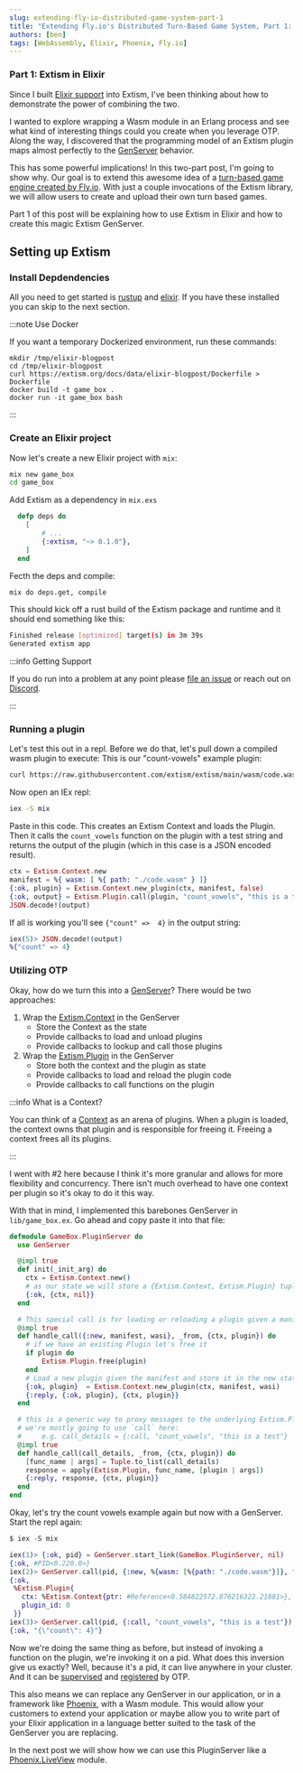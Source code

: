 ```yaml
---
slug: extending-fly-io-distributed-game-system-part-1
title: "Extending Fly.io's Distributed Turn-Based Game System, Part 1: Extism in Elixir"
authors: [ben]
tags: [WebAssembly, Elixir, Phoenix, Fly.io]
---
```


### Part 1: Extism in Elixir

Since I built [Elixir support](/docs/integrate-into-your-codebase/elixir-or-erlang-host-sdk) into Extism,
I've been thinking about how to demonstrate the power of combining the two.

I wanted to explore wrapping a Wasm module in an Erlang process and see what kind of interesting things could you create
when you leverage OTP. Along the way, I discovered that the programming model of an Extism plugin maps almost perfectly to 
the [GenServer](https://hexdocs.pm/elixir/GenServer.html) behavior.

This has some powerful implications! In this two-part post, I'm going to show why. Our goal is to
extend this awesome idea of a [turn-based game engine created by Fly.io](https://fly.io/blog/building-a-distributed-turn-based-game-system-in-elixir/).
With just a couple invocations of the Extism library, we will allow users to create and upload their own turn based games.

Part 1 of this post will be explaining how to use Extism in Elixir and how to create this magic Extism GenServer.

## Setting up Extism

### Install Depdendencies

All you need to get started is [rustup](https://rustup.rs/) and [elixir](https://elixir-lang.org/install.html).
If you have these installed you can skip to the next section.

:::note Use Docker

If you want a temporary Dockerized environment, run these commands:

```
mkdir /tmp/elixir-blogpost
cd /tmp/elixir-blogpost
curl https://extism.org/docs/data/elixir-blogpost/Dockerfile > Dockerfile
docker build -t game_box .
docker run -it game_box bash
```

:::

### Create an Elixir project

Now let's create a new Elixir project with `mix`:

```bash
mix new game_box
cd game_box
```

Add Extism as a dependency in `mix.exs`

```elixir
  defp deps do
    [
        # ...
        {:extism, "~> 0.1.0"},
    ]
  end
```

Fecth the deps and compile:

```bash
mix do deps.get, compile
```

This should kick off a rust build of the Extism package and runtime and it should end something like this:

```bash
Finished release [optimized] target(s) in 3m 39s
Generated extism app
```

:::info Getting Support

If you do run into a problem at any point please [file an issue](https://github.com/extism/extism/issues) or reach out
on [Discord](https://discord.gg/cx3usBCWnc).

:::

### Running a plugin

Let's test this out in a repl. Before we do that, let's pull down a compiled wasm plugin to execute:
This is our "count-vowels" example plugin:

```bash
curl https://raw.githubusercontent.com/extism/extism/main/wasm/code.wasm > code.wasm
```

Now open an IEx repl:

```bash
iex -S mix
```

Paste in this code. This creates an Extism Context and loads the Plugin. Then it calls the `count_vowels`
function on the plugin with a test string and returns the output of the plugin (which in this case is a JSON encoded result).

```elixir
ctx = Extism.Context.new
manifest = %{ wasm: [ %{ path: "./code.wasm" } ]}
{:ok, plugin} = Extism.Context.new_plugin(ctx, manifest, false)
{:ok, output} = Extism.Plugin.call(plugin, "count_vowels", "this is a test")
JSON.decode!(output)
```

If all is working you'll see `{"count" =>  4}` in the output string:

```elixir
iex(5)> JSON.decode!(output)
%{"count" => 4}
```

### Utilizing OTP

Okay, how do we turn this into a [GenServer](https://hexdocs.pm/elixir/GenServer.html)?
There would be two approaches:

1. Wrap the [Extism.Context](https://hexdocs.pm/extism/Extism.Context.html) in the GenServer
    * Store the Context as the state
    * Provide callbacks to load and unload plugins
    * Provide callbacks to lookup and call those plugins
2. Wrap the [Extism.Plugin](https://hexdocs.pm/extism/Extism.Plugin.html) in the GenServer
    * Store both the context and the plugin as state
    * Provide callbacks to load and reload the plugin code
    * Provide callbacks to call functions on the plugin

:::info What is a Context?

You can think of a [Context](https://hexdocs.pm/extism/Extism.Context.html) as an arena of plugins. When a plugin is loaded, the context owns
that plugin and is responsible for freeing it. Freeing a context frees all its plugins.

:::

I went with #2 here because I think it's more granular and allows for more flexibility and concurrency.
There isn't much overhead to have one context per plugin so it's okay to do it this way.

With that in mind, I implemented this barebones GenServer in `lib/game_box.ex`. Go ahead and copy paste it
into that file:

```elixir
defmodule GameBox.PluginServer do
  use GenServer

  @impl true
  def init(_init_arg) do
    ctx = Extism.Context.new()
    # as our state we will store a {Extism.Context, Extism.Plugin} tuple
    {:ok, {ctx, nil}}
  end

  # This special call is for loading or reloading a plugin given a manifest
  @impl true
  def handle_call({:new, manifest, wasi}, _from, {ctx, plugin}) do
    # if we have an existing Plugin let's free it
    if plugin do
        Extism.Plugin.free(plugin)
    end
    # Load a new plugin given the manifest and store it in the new state
    {:ok, plugin}  = Extism.Context.new_plugin(ctx, manifest, wasi)
    {:reply, {:ok, plugin}, {ctx, plugin}}
  end

  # this is a generic way to proxy messages to the underlying Extism.Plugin module
  # we're mostly going to use `call` here:
  #     e.g. call_details = {:call, "count_vowels", "this is a test"}
  @impl true
  def handle_call(call_details, _from, {ctx, plugin}) do
    [func_name | args] = Tuple.to_list(call_details)
    response = apply(Extism.Plugin, func_name, [plugin | args])
    {:reply, response, {ctx, plugin}}
  end
end
```

Okay, let's try the count vowels example again but now with a GenServer. Start the repl again:

```elixir
$ iex -S mix

iex(1)> {:ok, pid} = GenServer.start_link(GameBox.PluginServer, nil)
{:ok, #PID<0.220.0>}
iex(2)> GenServer.call(pid, {:new, %{wasm: [%{path: "./code.wasm"}]}, false})
{:ok,
 %Extism.Plugin{
   ctx: %Extism.Context{ptr: #Reference<0.584822572.876216322.21881>},
   plugin_id: 0
 }}
iex(3)> GenServer.call(pid, {:call, "count_vowels", "this is a test"})
{:ok, "{\"count\": 4}"}
```

Now we're doing the same thing as before, but instead of invoking a function on the plugin, we're 
invoking it on a pid. What does this inversion give us exactly? Well, because it's a pid, it can live anywhere
in your cluster. And it can be [supervised](https://hexdocs.pm/elixir/Supervisor.html) and [registered](https://hexdocs.pm/elixir/Registry.html) by OTP.

This also means we can replace any GenServer in our application, or in a framework like [Phoenix](https://www.phoenixframework.org/), with a Wasm module.
This would allow your customers to extend your application or maybe
allow you to write part of your Elixir application in a language better suited
to the task of the GenServer you are replacing.

In the next post we will show how we can use this PluginServer like a [Phoenix.LiveView](https://hexdocs.pm/phoenix_live_view/Phoenix.LiveView.html) module.
